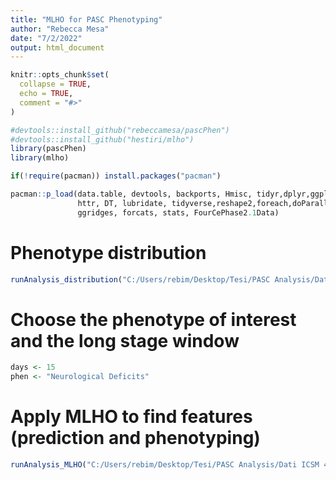 ```yaml
---
title: "MLHO for PASC Phenotyping"
author: "Rebecca Mesa"
date: "7/2/2022"
output: html_document
---
```


```r
knitr::opts_chunk$set(
  collapse = TRUE,
  echo = TRUE,
  comment = "#>"
)
```

```r
#devtools::install_github("rebeccamesa/pascPhen")
#devtools::install_github("hestiri/mlho")
library(pascPhen)
library(mlho)

if(!require(pacman)) install.packages("pacman")

pacman::p_load(data.table, devtools, backports, Hmisc, tidyr,dplyr,ggplot2,plyr,scales,readr,Rmisc,
               httr, DT, lubridate, tidyverse,reshape2,foreach,doParallel,caret,gbm,lubridate,praznik,
               ggridges, forcats, stats, FourCePhase2.1Data)
```

# Phenotype distribution

```r
runAnalysis_distribution("C:/Users/rebim/Desktop/Tesi/PASC Analysis/Dati ICSM 4CE", "icsm")
```

# Choose the phenotype of interest and the long stage window

```r
days <- 15
phen <- "Neurological Deficits"
```

# Apply MLHO to find features (prediction and phenotyping)

```r
runAnalysis_MLHO("C:/Users/rebim/Desktop/Tesi/PASC Analysis/Dati ICSM 4CE", "icsm", days, phen)
```

